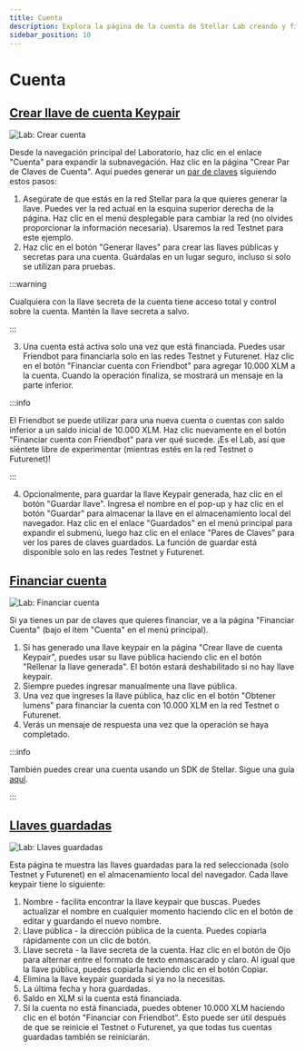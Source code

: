 ```yaml
---
title: Cuenta
description: Explora la página de la cuenta de Stellar Lab creando y financiando una cuenta en Stellar
sidebar_position: 10
---
```


# Cuenta

## [Crear llave de cuenta Keypair](https://lab.stellar.org/account/create)

![Lab: Crear cuenta](/assets/lab/lab-account-create.png)

Desde la navegación principal del Laboratorio, haz clic en el enlace "Cuenta" para expandir la subnavegación. Haz clic en la página "Crear Par de Claves de Cuenta". Aquí puedes generar un [par de claves](../../learn/glossary.mdx#keypair) siguiendo estos pasos:

1. Asegúrate de que estás en la red Stellar para la que quieres generar la llave. Puedes ver la red actual en la esquina superior derecha de la página. Haz clic en el menú desplegable para cambiar la red (no olvides proporcionar la información necesaria). Usaremos la red Testnet para este ejemplo.
2. Haz clic en el botón "Generar llaves" para crear las llaves públicas y secretas para una cuenta. Guárdalas en un lugar seguro, incluso si solo se utilizan para pruebas.

:::warning

Cualquiera con la llave secreta de la cuenta tiene acceso total y control sobre la cuenta. Mantén la llave secreta a salvo.

:::

3. Una cuenta está activa solo una vez que está financiada. Puedes usar Friendbot para financiarla solo en las redes Testnet y Futurenet. Haz clic en el botón "Financiar cuenta con Friendbot" para agregar 10.000 XLM a la cuenta. Cuando la operación finaliza, se mostrará un mensaje en la parte inferior.

:::info

El Friendbot se puede utilizar para una nueva cuenta o cuentas con saldo inferior a un saldo inicial de 10.000 XLM. Haz clic nuevamente en el botón "Financiar cuenta con Friendbot" para ver qué sucede. ¡Es el Lab, así que siéntete libre de experimentar (mientras estés en la red Testnet o Futurenet)!

:::

4. Opcionalmente, para guardar la llave Keypair generada, haz clic en el botón "Guardar llave". Ingresa el nombre en el pop-up y haz clic en el botón "Guardar" para almacenar la llave en el almacenamiento local del navegador. Haz clic en el enlace "Guardados" en el menú principal para expandir el submenú, luego haz clic en el enlace "Pares de Claves" para ver los pares de claves guardados. La función de guardar está disponible solo en las redes Testnet y Futurenet.

## [Financiar cuenta](https://lab.stellar.org/account/fund)

![Lab: Financiar cuenta](/assets/lab/lab-account-fund.png)

Si ya tienes un par de claves que quieres financiar, ve a la página "Financiar Cuenta" (bajo el ítem "Cuenta" en el menú principal).

1. Si has generado una llave keypair en la página "Crear llave de cuenta Keypair", puedes usar su llave pública haciendo clic en el botón "Rellenar la llave generada". El botón estará deshabilitado si no hay llave keypair.
2. Siempre puedes ingresar manualmente una llave pública.
3. Una vez que ingreses la llave pública, haz clic en el botón "Obtener lumens" para financiar la cuenta con 10.000 XLM en la red Testnet o Futurenet.
4. Verás un mensaje de respuesta una vez que la operación se haya completado.

:::info

También puedes crear una cuenta usando un SDK de Stellar. Sigue una guía [aquí](../../build/guides/basics/create-account.mdx).

:::

## [Llaves guardadas](https://lab.stellar.org/account/saved)

![Lab: Llaves guardadas](/assets/lab/lab-account-saved.png)

Esta página te muestra las llaves guardadas para la red seleccionada (solo Testnet y Futurenet) en el almacenamiento local del navegador. Cada llave keypair tiene lo siguiente:

1. Nombre - facilita encontrar la llave keypair que buscas. Puedes actualizar el nombre en cualquier momento haciendo clic en el botón de editar y guardando el nuevo nombre.
2. Llave pública - la dirección pública de la cuenta. Puedes copiarla rápidamente con un clic de botón.
3. Llave secreta - la llave secreta de la cuenta. Haz clic en el botón de Ojo para alternar entre el formato de texto enmascarado y claro. Al igual que la llave pública, puedes copiarla haciendo clic en el botón Copiar.
4. Elimina la llave keypair guardada si ya no la necesitas.
5. La última fecha y hora guardadas.
6. Saldo en XLM si la cuenta está financiada.
7. Si la cuenta no está financiada, puedes obtener 10.000 XLM haciendo clic en el botón "Financiar con Friendbot". Esto puede ser útil después de que se reinicie el Testnet o Futurenet, ya que todas tus cuentas guardadas también se reiniciarán.
